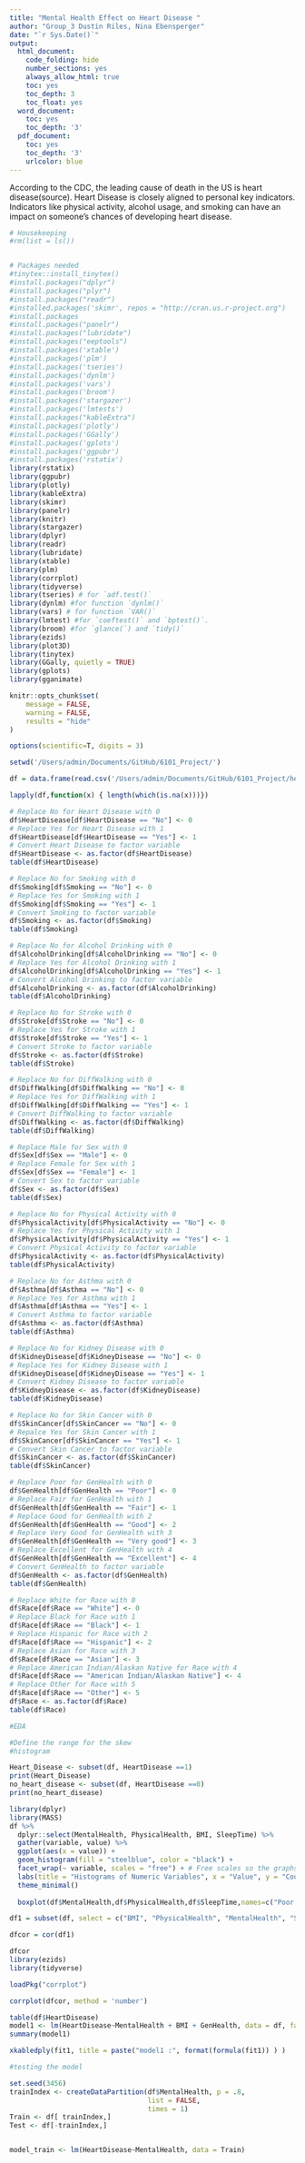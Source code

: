 ```yaml
---
title: "Mental Health Effect on Heart Disease "
author: "Group_3 Dustin Riles, Nina Ebensperger"
date: "`r Sys.Date()`"
output:
  html_document:
    code_folding: hide
    number_sections: yes
    always_allow_html: true
    toc: yes
    toc_depth: 3
    toc_float: yes
  word_document:
    toc: yes
    toc_depth: '3'
  pdf_document:
    toc: yes
    toc_depth: '3'
    urlcolor: blue
---
```

According to the CDC, the leading cause of death in the US is heart disease(source). Heart Disease is closely aligned to personal key indicators. Indicators like physical activity, alcohol usage, and smoking can have an impact on someone's chances of developing heart disease. 

```r
# Housekeeping
#rm(list = ls())


# Packages needed
#tinytex::install_tinytex()
#install.packages("dplyr")      
#install.packages("plyr")       
#install.packages("readr")   
#installed.packages('skimr', repos = "http://cran.us.r-project.org")
#install.packages
#install.packages("panelr")
#install.packages("lubridate")
#install.packages("eeptools")
#install.packages('xtable')
#install.packages('plm')
#install.packages('tseries')
#install.packages('dynlm')
#install.packages('vars')
#install.packages('broom')
#install.packages('stargazer')
#install.packages('lmtests')
#install.packages("kableExtra")
#install.packages('plotly')
#install.packages('GGally')
#install.packages('gplots')
#install.packages('ggpubr')
#install.packages('rstatix') 
library(rstatix)
library(ggpubr)
library(plotly)
library(kableExtra)
library(skimr)
library(panelr)
library(knitr)
library(stargazer)
library(dplyr)
library(readr)
library(lubridate)
library(xtable)
library(plm) 
library(corrplot)
library(tidyverse)
library(tseries) # for `adf.test()`
library(dynlm) #for function `dynlm()`
library(vars) # for function `VAR()`
library(lmtest) #for `coeftest()` and `bptest()`.
library(broom) #for `glance(`) and `tidy()`
library(ezids)
library(plot3D)
library(tinytex)
library(GGally, quietly = TRUE)
library(gplots)
library(gganimate)
```



```r
knitr::opts_chunk$set(
	message = FALSE,
	warning = FALSE,
	results = "hide"
)

options(scientific=T, digits = 3) 
```

```r
setwd('/Users/admin/Documents/GitHub/6101_Project/')

df = data.frame(read.csv('/Users/admin/Documents/GitHub/6101_Project/heart_2020_cleaned.csv'))

lapply(df,function(x) { length(which(is.na(x)))})
```

```r
# Replace No for Heart Disease with 0
df$HeartDisease[df$HeartDisease == "No"] <- 0
# Replace Yes for Heart Disease with 1
df$HeartDisease[df$HeartDisease == "Yes"] <- 1
# Convert Heart Disease to factor variable
df$HeartDisease <- as.factor(df$HeartDisease)
table(df$HeartDisease)

# Replace No for Smoking with 0
df$Smoking[df$Smoking == "No"] <- 0
# Replace Yes for Smoking with 1
df$Smoking[df$Smoking == "Yes"] <- 1
# Convert Smoking to factor variable
df$Smoking <- as.factor(df$Smoking)
table(df$Smoking)

# Replace No for Alcohol Drinking with 0
df$AlcoholDrinking[df$AlcoholDrinking == "No"] <- 0
# Replace Yes for Alcohol Drinking with 1
df$AlcoholDrinking[df$AlcoholDrinking == "Yes"] <- 1
# Convert Alcohol Drinking to factor variable
df$AlcoholDrinking <- as.factor(df$AlcoholDrinking)
table(df$AlcoholDrinking)

# Replace No for Stroke with 0
df$Stroke[df$Stroke == "No"] <- 0
# Replace Yes for Stroke with 1
df$Stroke[df$Stroke == "Yes"] <- 1
# Convert Stroke to factor variable
df$Stroke <- as.factor(df$Stroke)
table(df$Stroke)

# Replace No for DiffWalking with 0
df$DiffWalking[df$DiffWalking == "No"] <- 0
# Replace Yes for DiffWalking with 1
df$DiffWalking[df$DiffWalking == "Yes"] <- 1
# Convert DiffWalking to factor variable
df$DiffWalking <- as.factor(df$DiffWalking)
table(df$DiffWalking)

# Replace Male for Sex with 0
df$Sex[df$Sex == "Male"] <- 0
# Replace Female for Sex with 1
df$Sex[df$Sex == "Female"] <- 1
# Convert Sex to factor variable
df$Sex <- as.factor(df$Sex)
table(df$Sex)

# Replace No for Physical Activity with 0
df$PhysicalActivity[df$PhysicalActivity == "No"] <- 0
# Replace Yes for Physical Activity with 1
df$PhysicalActivity[df$PhysicalActivity == "Yes"] <- 1
# Convert Physical Activity to factor variable
df$PhysicalActivity <- as.factor(df$PhysicalActivity)
table(df$PhysicalActivity)

# Replace No for Asthma with 0
df$Asthma[df$Asthma == "No"] <- 0
# Replace Yes for Asthma with 1
df$Asthma[df$Asthma == "Yes"] <- 1
# Convert Asthma to factor variable
df$Asthma <- as.factor(df$Asthma)
table(df$Asthma)

# Replace No for Kidney Disease with 0
df$KidneyDisease[df$KidneyDisease == "No"] <- 0
# Replace Yes for Kidney Disease with 1
df$KidneyDisease[df$KidneyDisease == "Yes"] <- 1
# Convert Kidney Disease to factor variable
df$KidneyDisease <- as.factor(df$KidneyDisease)
table(df$KidneyDisease)

# Replace No for Skin Cancer with 0
df$SkinCancer[df$SkinCancer == "No"] <- 0
# Repalce Yes for Skin Cancer with 1
df$SkinCancer[df$SkinCancer == "Yes"] <- 1
# Convert Skin Cancer to factor variable
df$SkinCancer <- as.factor(df$SkinCancer)
table(df$SkinCancer)

# Replace Poor for GenHealth with 0
df$GenHealth[df$GenHealth == "Poor"] <- 0
# Replace Fair for GenHealth with 1
df$GenHealth[df$GenHealth == "Fair"] <- 1
# Replace Good for GenHealth with 2
df$GenHealth[df$GenHealth == "Good"] <- 2
# Replace Very Good for GenHealth with 3
df$GenHealth[df$GenHealth == "Very good"] <- 3
# Replace Excellent for GenHealth with 4
df$GenHealth[df$GenHealth == "Excellent"] <- 4
# Convert GenHealth to factor variable
df$GenHealth <- as.factor(df$GenHealth)
table(df$GenHealth)

# Replace White for Race with 0
df$Race[df$Race == "White"] <- 0
# Replace Black for Race with 1
df$Race[df$Race == "Black"] <- 1
# Replace Hispanic for Race with 2
df$Race[df$Race == "Hispanic"] <- 2
# Replace Asian for Race with 3
df$Race[df$Race == "Asian"] <- 3
# Replace American Indian/Alaskan Native for Race with 4
df$Race[df$Race == "American Indian/Alaskan Native"] <- 4
# Replace Other for Race with 5
df$Race[df$Race == "Other"] <- 5
df$Race <- as.factor(df$Race)
table(df$Race)
```

```r

#EDA

#Define the range for the skew 
#histogram 

Heart_Disease <- subset(df, HeartDisease ==1) 
print(Heart_Disease)
no_heart_disease <- subset(df, HeartDisease ==0)
print(no_heart_disease)

library(dplyr)
library(MASS)
df %>%
  dplyr::select(MentalHealth, PhysicalHealth, BMI, SleepTime) %>%
  gather(variable, value) %>%
  ggplot(aes(x = value)) +
  geom_histogram(fill = "steelblue", color = "black") +
  facet_wrap(~ variable, scales = "free") + # Free scales so the graphs are readable
  labs(title = "Histograms of Numeric Variables", x = "Value", y = "Count") +
  theme_minimal()
  
  boxplot(df$MentalHealth,df$PhysicalHealth,df$SleepTime,names=c("Poor MH","Poor PH","Sleep (hrs)"),main="# of Poor Mental/Physical Health Days (Last 30) and Hours of Sleep",horizontal=TRUE)

```

```r
df1 = subset(df, select = c("BMI", "PhysicalHealth", "MentalHealth", "SleepTime"))

dfcor = cor(df1)

dfcor
library(ezids)
library(tidyverse)

loadPkg("corrplot")

corrplot(dfcor, method = 'number')

```
```r
table(df$HeartDisease)
model1 <- lm(HeartDisease~MentalHealth + BMI + GenHealth, data = df, family = "binomial")
summary(model1)

xkabledply(fit1, title = paste("model1 :", format(formula(fit1)) ) )

#testing the model

set.seed(3456)
trainIndex <- createDataPartition(df$MentalHealth, p = .8,
                                  list = FALSE,
                                  times = 1)
Train <- df[ trainIndex,]
Test <- df[-trainIndex,]


model_train <- lm(HeartDisease~MentalHealth, data = Train)
```
